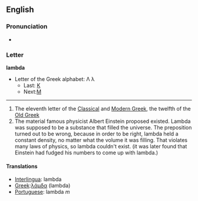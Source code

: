 ==English==
===Pronunciation===
{{wikipedia}}
*{{audio|en-us-lambda.ogg|Audio (US)}}

===Letter===
'''lambda'''
*Letter of the Greek alphabet: &#923; &#955;
**Last: [[kappa|&#922;]]
**Next:[[mu|&#924;]]
----
#The eleventh letter of the [[en:Classical Greek|Classical]] and [[en:Modern Greek|Modern Greek]], the twelfth of the [[en:Old Greek|Old Greek]]
#The material famous physicist Albert Einstein proposed existed. Lambda was supposed to be a substance that filled the universe. The preposition turned out to be wrong, because in order to be right, lambda held a constant density, no matter what the volume it was filling. That violates many laws of physics, so lambda couldn't exist. (it was later found that Einstein had fudged his numbers to come up with lambda.)

==== Translations ====
*[[Interlingua]]: lambda
*[[Greek]]:[[λάμδα]] (lambda)
*[[Portuguese]]: lambda ''m''